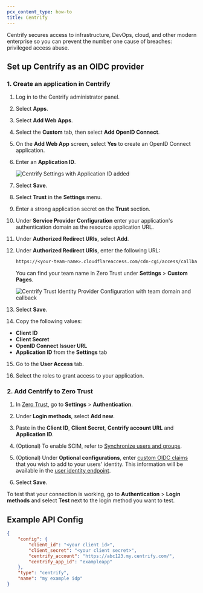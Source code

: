 ```yaml
---
pcx_content_type: how-to
title: Centrify
---
```


Centrify secures access to infrastructure, DevOps, cloud, and other modern enterprise so you can prevent the number one cause of breaches: privileged access abuse.

## Set up Centrify as an OIDC provider

### 1. Create an application in Centrify

1. Log in to the Centrify administrator panel.

2. Select **Apps**.

3. Select **Add Web Apps**.

4. Select the **Custom** tab, then select **Add OpenID Connect**.

5. On the **Add Web App** screen, select **Yes** to create an OpenID Connect application.

6. Enter an **Application ID**.

   ![Centrify Settings with Application ID added](~/assets/images/cloudflare-one/identity/centrify/centrify-4.png)

7. Select **Save**.

8. Select **Trust** in the **Settings** menu.

9. Enter a strong application secret on the **Trust** section.

10. Under **Service Provider Configuration** enter your application's authentication domain as the resource application URL.

11. Under **Authorized Redirect URIs**, select **Add**.

12. Under **Authorized Redirect URIs**, enter the following URL:

    ```txt
    https://<your-team-name>.cloudflareaccess.com/cdn-cgi/access/callback
    ```

    You can find your team name in Zero Trust under **Settings** > **Custom Pages**.

    ![Centrify Trust Identity Provider Configuration with team domain and callback](~/assets/images/cloudflare-one/identity/centrify/centrify-6.png)

13. Select **Save**.

14. Copy the following values:

- **Client ID**
- **Client Secret**
- **OpenID Connect Issuer URL**
- **Application ID** from the **Settings** tab

15. Go to the **User Access** tab.

16. Select the roles to grant access to your application.

### 2. Add Centrify to Zero Trust

1. In [Zero Trust](https://one.dash.cloudflare.com), go to **Settings** > **Authentication**.

2. Under **Login methods**, select **Add new**.

3. Paste in the **Client ID**, **Client Secret**, **Centrify account URL** and **Application ID**.

4. (Optional) To enable SCIM, refer to [Synchronize users and groups](/cloudflare-one/identity/idp-integration/generic-oidc/#synchronize-users-and-groups).

5. (Optional) Under **Optional configurations**, enter [custom OIDC claims](/cloudflare-one/identity/idp-integration/generic-oidc/#oidc-claims) that you wish to add to your users' identity. This information will be available in the [user identity endpoint](/cloudflare-one/identity/authorization-cookie/application-token/#user-identity).

6. Select **Save**.

To test that your connection is working, go to **Authentication** > **Login methods** and select **Test** next to the login method you want to test.

## Example API Config

```json
{
	"config": {
		"client_id": "<your client id>",
		"client_secret": "<your client secret>",
		"centrify_account": "https://abc123.my.centrify.com/",
		"centrify_app_id": "exampleapp"
	},
	"type": "centrify",
	"name": "my example idp"
}
```
